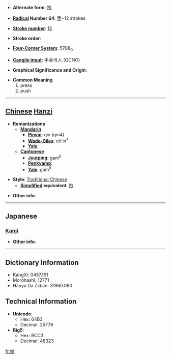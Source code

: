 * '''Alternate form''': [[揿]]

* '''[[Wiktionary:Chinese radical index| Radical]] Number 64''': [[Wiktionary:Chinese radical index 手|手]]+12 strokes

* '''[[Wiktionary:Chinese total strokes index|Stroke number]]''': [[Wiktionary:Chinese total strokes index 15|15]]

* '''Stroke order''': 

* '''[[Wiktionary:Chinese four corner index|Four-Corner System]]''': 5708<sub>0</sub>

* '''[[Wiktionary:Chinese Cangjie index|Cangjie input]]''': 手金弓人 (QCNO)

* '''Graphical Significance and Origin''': 

* '''Common Meaning'''
*#press
*# push


----

== [[Chinese]] [[Hanzi]] ==

* '''Romanizations'''
** '''[[Mandarin]]'''
*** '''[[Pinyin]]''': qìn (qin4)
*** '''[[Wade-Giles]]''': ch'in<sup>4</sup>
*** '''[[Yale]]''': 
** '''[[Cantonese]]'''
*** '''[[Jyutping]]''': gam<sup>6</sup>
*** '''[[Penkyamp]]''': 
*** '''[[Yale]]''': gam<sup>6</sup>

* '''Style''': [[Traditional Chinese]] 
** '''[[Simplified Chinese|Simplified]] equivalent''': [[揿]]

* '''Other info''': 

----

==Japanese==
===[[Kanji]]===
{{kanji|on readings=[[きん]] (kin)
|kun readings=[[おさえる]] (osaeru)
}}

* '''Other info''':  

----

== Dictionary Information ==

* KangXi: 0457.161
* Morohashi: 12771
* Hanyu Da Zidian: 31960.090

== Technical Information ==

* '''Unicode''':
** Hex: 64B3
** Decimal: 25779
* '''Big5''':
** Hex: BCC3
** Decimal: 48323

[[fr:撳]]